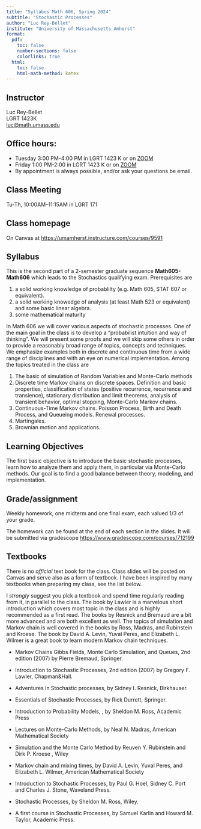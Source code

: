 ```yaml
---
title: "Syllabus Math 606, Spring 2024"
subtitle: "Stochastic Processes"
author: "Luc Rey-Bellet"
institute: "University of Massachusetts Amherst"
format:
  pdf:
    toc: false
    number-sections: false
    colorlinks: true
  html:
    toc: false
    html-math-method: katex
---
```


##  Instructor 

Luc Rey-Bellet  
LGRT 1423K  
<luc@math.umass.edu>  

## Office hours:  

 -  Tuesday 3:00 PM-4:00 PM in LGRT 1423 K or on [ZOOM](https://umass-amherst.zoom.us/my/luc.reybellet.office.hours)
 -  Friday 1:00 PM-2:00 in LGRT 1423 K or on [ZOOM](https://umass-amherst.zoom.us/my/luc.reybellet.office.hours)
 -  By appointment is always possible, and/or ask your questions be email.

## Class Meeting

Tu-Th, 10:00AM--11:15AM in LGRT 171

## Class homepage 

On Canvas at <https://umamherst.instructure.com/courses/9591> 

## Syllabus

This is the second part of a 2-semester graduate sequence **Math605-Math606** which leads to the Stochastics qualifying exam. Prerequisites are 

1. a solid working knowledge of probablilty (e.g. Math 605, STAT 607 or equivalent).
2. a solid working knowedge of analysis (at least Math 523 or equivalent) and some basic linear algebra.  
3. some mathematical maturity

In Math 606 we will cover various aspects of stochastic processes.  One of the main goal in the class is to develop a "probabilist intuition and way of thinking". We will present some proofs and we will skip some others in order to provide a reasonably broad range of topics, concepts and techniques. We emphasize examples both in discrete and continuous time from a wide range of disciplines and with an eye on numerical implementation.  Among the topics treated in the class are


1.  The basic of simulation of Random Variables and Monte-Carlo methods
2.  Discrete time Markov chains on discrete spaces. Definition and basic properties, classification of states (positive recurrence, recurrence and transience), stationary distribution and limit theorems, analysis of transient behavior, optimal stopping, Monte-Carlo Markov chains.
2. Continuous-Time Markov chains. Poisson Process, Birth and Death Process, and  Queueing models. Renewal processes.
3. Martingales.
4. Brownian motion and applications. 


## Learning Objectives  


The first basic objective is to introduce the basic stochastic processes, learn how to analyze them and apply them, in particular via Monte-Carlo methods. Our goal is to find a good balance between theory, modeling, and implementation.  


## Grade/assignment 

Weekly homework, one midterm and one final exam, each valued  1/3 of your grade. 

The homework can be found at the end of each section in the slides. It will be submitted via gradescope <https://www.gradescope.com/courses/712199>

##  Textbooks

There is no *official* text book for the class.  Class slides will be posted on Canvas and serve also as a form of textbook. I have been inspired by many textbooks when preparing my class, see the list below. 

I *strongly* suggest you pick a textbook and spend time regularly reading from it, in parallel to the class. The book by Lawler is a marvelous short introduction which covers most topic in the class and is highly recommended as a first read. 
The books by Resnick and Bremaud are a bit more advanced and are both  excellent as well.  The topics of simulation and Markov chain is well covered in the books by Ross, Madras, and Rubinstein and Kroese.  The book by David A. Levin, Yuval Peres, and Elizabeth L. Wilmer is a great book to learn modern Markov chain techniques.


* Markov Chains Gibbs Fields, Monte Carlo Simulation, and Queues, 2nd edition (2007) by Pierre Bremaud, Springer.

* Introduction to Stochastic Processes, 2nd edition (2007) by Gregory F. Lawler, Chapman&Hall.

* Adventures in Stochastic processes, by Sidney I. Resnick, Birkhauser.

* Essentials of Stochastic Processes, by Rick Durrett, Springer.

* Introduction to Probability Models, , by Sheldon M. Ross, Academic Press

* Lectures on Monte-Carlo Methods, by Neal N. Madras, American Mathematical Society

* Simulation and the Monte Carlo Method by Reuven Y. Rubinstein and Dirk P. Kroese , Wiley

* Markov chain and mixing times, by David A. Levin, Yuval Peres, and Elizabeth L. Wilmer, American Mathematical Society

* Introduction to Stochastic Processes, by Paul G. Hoel, Sidney C. Port and Charles J. Stone, Waveland Press.

* Stochastic Processes, by Sheldon M. Ross, Wiley.

* A first course in Stochastic Processes, by Samuel Karlin and Howard M. Taylor, Academic Press.








